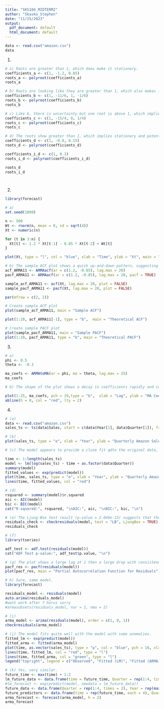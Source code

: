 ```yaml
---
title: "SKS104_MIDTERM2"
author: "Skasko_Stephen"
date: "11/15/2023"
output:
  pdf_document: default
  html_document: default
---
```


```r
data <- read.csv("amazon.csv")
data
```
1.

```r
# a) Roots are greater than 1, which does make it stationary. 
coefficients_a <- c(1, -1.2, 0.85)
roots_a <- polyroot(coefficients_a)
roots_a

# b) Roots are looking like they are greater than 1, which also makes it stationary but is a bit inconclusive based on the 0s in the output.  
coefficients_b <- c(1, -11/6, 1, -1/6)
roots_b <- polyroot(coefficients_b)
roots_b

# c) Like b, there is uncertainty but one root is above 1, which implies potential for invertibility issues or not able to do invertible for this equation. 
coefficients_c <- c(1, -15/4, 0, 1/4)
roots_c <- polyroot(coefficients_c)
roots_c

# d) The roots show greater than 1, which implies stationary and potential for invertibility. 
coefficients_d <- c(1, -0.8, 0.15)
roots_d <- polyroot(coefficients_d)

coefficients_i_d <- c(1, 0.3)
roots_i_d <- polyroot(coefficients_i_d)

roots_d
roots_i_d




```

2.
```r
library(forecast)

# a)
set.seed(1000)

n <- 500
Wt <- rnorm(n, mean = 0, sd = sqrt(4))
Xt <- numeric(n)

for (t in 3:n) {
  Xt[t] <- 1.2 * Xt[t-1] - 0.85 * Xt[t-2] + Wt[t]
}

plot(Xt, type = "l", col = "blue", xlab = "Time", ylab = "Xt", main = "Simulated Time Series")

# b) The sample ACF plot shows a quick up-and-down pattern, suggesting a dynamic time series with decreasing impact from past observations. The sample PACF plot indicates a strong influence from the first lag and a potential need for more complex modeling. The theoretical ACF plot has a gradual trend, hinting at decreasing influence over time. The theoretical PACF plot supports the sample PACF findings with similar functionality of the plot at the first two lags and consistent ones afterwards. 
acf_ARMA11 <- ARMAacf(ar = c(1.2, -0.85), lag.max = 20)
pacf_ARMA11 <- ARMAacf(ar = c(1.2, -0.85), lag.max = 20, pacf = TRUE)

sample_acf_ARMA11 <- acf(Xt, lag.max = 20, plot = FALSE)
sample_pacf_ARMA11 <- pacf(Xt, lag.max = 20, plot = FALSE)

par(mfrow = c(2, 2))

# Create sample ACF plot
plot(sample_acf_ARMA11, main = "Sample ACF")

plot(1:20, acf_ARMA11[-1], type = "b",  main = "Theoretical ACF")

# Create sample PACF plot
plot(sample_pacf_ARMA11, main = "Sample PACF")
plot(1:20, pacf_ARMA11, type = "b", main = "Theoretical PACF")


```

3.
```r
# a)
phi <- 0.5
theta <- -0.3

ma_coefs <- ARMAtoMA(ar = phi, ma = theta, lag.max = 25)
ma_coefs

# b) The shape of the plot shows a decay in coefficients rapidly and consistence with a consistent points at 0.0. Overall, the consistent and decreasing points could indicate a stationary process based on the observations. 

plot(1:25, ma_coefs, pch = 19,type = "b",  xlab = "Lag", ylab = "MA Coefficients", main = "MA Coefficients vs Lags")
abline(h = 0, col = "red", lty = 2)
```


4.
```r
# (a) 
data <- read.csv("amazon.csv")
sales_ts <- ts(data$Sales, start = c(data$Year[1], data$Quarter[1]), frequency = 4)

# (b) 
plot(sales_ts, type = "o", xlab = "Year", ylab = "Quarterly Amazon Sales", main = "Time Series Plot")

# (c) The model appears to provide a close fit qdto the original data, with fitted values closely resembling the observed values with a few exceptions. 

time <- 1:length(sales_ts)
model <- lm(log(sales_ts) ~ time + as.factor(data$Quarter))
summary(model)
fitted_values <- exp(predict(model))
plot(time, sales_ts, type = "o", xlab = "Year", ylab = "Quarterly Amazon Sales", main = "Fitted Values vs Observed Values")
lines(time, fitted_values, col = "red")

# (d) 
rsquared <- summary(model)$r.squared
aic <- AIC(model)
bic <- BIC(model)
cat("R-squared:", rsquared, "\nAIC:", aic, "\nBIC:", bic, "\n")

# (e) The Ljung-Box test result (p-value = 2.049e-13) suggests that there is strong evidence of patterns or dependencies remaining in the model's errors or residuals. The first plot shows no trend in the model with random fluctuations over time. The second plot shows a large first 4 lags with a slow decay then starts to move towards 0 consistently. Plot 3 shows a normal distribution but with data anomalies at 5 and 1. Also, it is slightly skewed left. 
residuals_check <- checkresiduals(model, test = "LB", LjungBox = TRUE)
residuals_check

# (f) 
library(tseries)

adf_test <- adf.test(residuals(model))
cat("ADF Test p-value:", adf_test$p.value, "\n")

# (g) The plot shows a large lag at 1 then a large drop with consistency overtime around 0, which can indicate a potential for non-stationary. 
pacf_res <- pacf(residuals(model))
plot(pacf_res, main = "Partial Autocorrelation Function for Residuals")

# h) Sure, same model. 
library(forecast)

residuals_model <- residuals(model)
auto.arima(residuals_model)
#wont work after 7 horus sorry
#armasubsets(residuals_model, nar = 2, nma = 2)

# (i)
arma_model <- arima(residuals(model), order = c(1, 0, 1))
checkresiduals(arma_model)

# (j) The model fits quite well with the model with some anomalies. 
fitted_lm <- exp(predict(model))
fitted_arma <- fitted(arma_model)
plot(time, as.vector(sales_ts), type = "p", col = "blue", pch = 16, xlab = "Year", ylab = "Quarterly Amazon Sales", main = "Observed vs Fitted Values")
lines(time, fitted_lm, col = "red", type = "l")
lines(time, fitted_arma, col = "green", type = "l")
legend("topright", legend = c("Observed", "Fitted (LM)", "Fitted (ARMA)"), col = c("blue", "red", "green"), lty = 1)

# (k) Yes, very similar. 
future_time <- max(time) + 1:2
lm_future_data <- data.frame(time = future_time, Quarter = rep(1:4, times = 2))
#lm_forecast <- exp(predict(model, newdata = lm_future_data))
future_data <- data.frame(Quarter = rep(1:4, times = 2), Year = rep(max(data$Year) + 1, each = 4))
future_predictors <- data.frame(time = rep(future_time, each = 4), Quarter = rep(1:4, times = 2))
arma_forecast <- forecast(arma_model, h = 2)
arma_forecast

```


